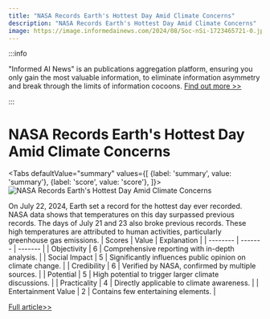 ```yaml
---
title: "NASA Records Earth's Hottest Day Amid Climate Concerns"
description: "NASA Records Earth's Hottest Day Amid Climate Concerns"
image: https://image.informedainews.com/2024/08/Soc-nSi-1723465721-0.jpg
---
```



:::info

"Informed AI News" is an publications aggregation platform, ensuring you only gain the most valuable information, to eliminate information asymmetry and break through the limits of information cocoons.  [Find out more >>](/)

:::

# NASA Records Earth's Hottest Day Amid Climate Concerns


<Tabs
	defaultValue="summary"
	values={[
	{label: 'summary', value: 'summary'},
	{label: 'score', value: 'score'},
]}>
<TabItem value="summary">
<img
  src="https://image.informedainews.com/2024/08/Soc-nSi-1723465721-0.jpg"
  alt="NASA Records Earth's Hottest Day Amid Climate Concerns"
/>



On July 22, 2024, Earth set a record for the hottest day ever recorded. NASA data shows that temperatures on this day surpassed previous records. The days of July 21 and 23 also broke previous records. These high temperatures are attributed to human activities, particularly greenhouse gas emissions.
</TabItem>
<TabItem value="score">
	| Scores     | Value   | Explanation |
	| -------- | ------- | ------- |
	| Objectivity  | 6    | Comprehensive reporting with in-depth analysis.    |
	| Social Impact | 5     | Significantly influences public opinion on climate change.    |
	| Credibility    | 6    | Verified by NASA, confirmed by multiple sources.    |
	| Potential    | 5    | High potential to trigger larger climate discussions.    |
	| Practicality    | 4    | Directly applicable to climate awareness.    |
	| Entertainment Value    | 2    | Contains few entertaining elements.    |
</TabItem>
</Tabs>

[Full article>>](https://www.cnbeta.com.tw/articles/science/1441786.htm)
